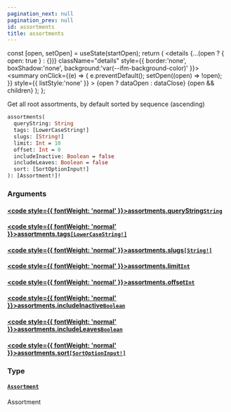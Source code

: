 ```yaml
---
pagination_next: null
pagination_prev: null
id: assortments
title: assortments
---
```









  const [open, setOpen] = useState(startOpen);
  return (
    <details {...(open ? { open: true } : {})} className="details" style={{ border:'none', boxShadow:'none', background:'var(--ifm-background-color)' }}>
      <summary
        onClick={(e) => {
          e.preventDefault();
          setOpen((open) => !open);
        }}
        style={{ listStyle:'none' }}
      >
      {open ? dataOpen : dataClose}
      </summary>
      {open && children}
    </details>
  );
};








Get all root assortments, by default sorted by sequence (ascending)


```graphql
assortments(
  queryString: String
  tags: [LowerCaseString!]
  slugs: [String!]
  limit: Int = 10
  offset: Int = 0
  includeInactive: Boolean = false
  includeLeaves: Boolean = false
  sort: [SortOptionInput!]
): [Assortment!]!
```




### Arguments

#### [<code style={{ fontWeight: 'normal' }}>assortments.<b>queryString</b></code>](#)<Bullet />[`String`](/schema/types/scalars/string.mdx) <Badge class="badge badge--secondary" text="scalar"/> 



#### [<code style={{ fontWeight: 'normal' }}>assortments.<b>tags</b></code>](#)<Bullet />[`[LowerCaseString!]`](/schema/types/scalars/lower-case-string.mdx) <Badge class="badge badge--secondary" text="list"/> <Badge class="badge badge--secondary" text="scalar"/> 



#### [<code style={{ fontWeight: 'normal' }}>assortments.<b>slugs</b></code>](#)<Bullet />[`[String!]`](/schema/types/scalars/string.mdx) <Badge class="badge badge--secondary" text="list"/> <Badge class="badge badge--secondary" text="scalar"/> 



#### [<code style={{ fontWeight: 'normal' }}>assortments.<b>limit</b></code>](#)<Bullet />[`Int`](/schema/types/scalars/int.mdx) <Badge class="badge badge--secondary" text="scalar"/> 



#### [<code style={{ fontWeight: 'normal' }}>assortments.<b>offset</b></code>](#)<Bullet />[`Int`](/schema/types/scalars/int.mdx) <Badge class="badge badge--secondary" text="scalar"/> 



#### [<code style={{ fontWeight: 'normal' }}>assortments.<b>includeInactive</b></code>](#)<Bullet />[`Boolean`](/schema/types/scalars/boolean.mdx) <Badge class="badge badge--secondary" text="scalar"/> 



#### [<code style={{ fontWeight: 'normal' }}>assortments.<b>includeLeaves</b></code>](#)<Bullet />[`Boolean`](/schema/types/scalars/boolean.mdx) <Badge class="badge badge--secondary" text="scalar"/> 



#### [<code style={{ fontWeight: 'normal' }}>assortments.<b>sort</b></code>](#)<Bullet />[`[SortOptionInput!]`](/schema/types/inputs/sort-option-input.mdx) <Badge class="badge badge--secondary" text="list"/> <Badge class="badge badge--secondary" text="input"/> 



### Type

#### [`Assortment`](/schema/types/objects/assortment.mdx) <Badge class="badge badge--secondary" text="object"/> 
Assortment






